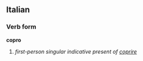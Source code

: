 ==Italian==
===Verb form===
'''copro'''

# ''first-person singular indicative present of [[coprire]]''